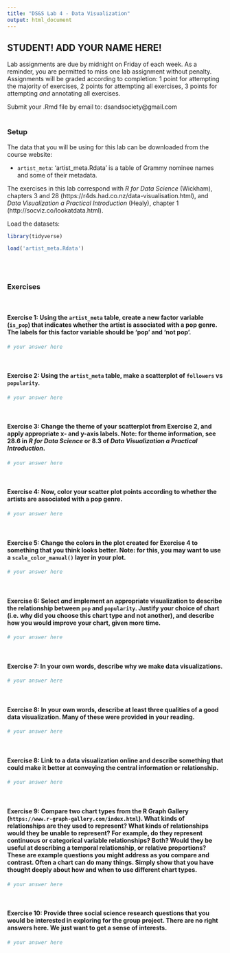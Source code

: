 ```yaml
---
title: "DS&S Lab 4 - Data Visualization"
output: html_document
---
```


## STUDENT! ADD YOUR NAME HERE!

Lab assignments are due by midnight on Friday of each week. As a reminder, you are permitted to miss one lab assignment without penalty. Assignments will be graded according to completion: 1 point for attempting the majority of exercises, 2 points for attempting all exercises, 3 points for attempting *and* annotating all exercises.

Submit your .Rmd file by email to: dsandsociety@gmail.com
<br/><br/>

### Setup

The data that you will be using for this lab can be downloaded from the course website: 

- `artist_meta`: 'artist_meta.Rdata' is a table of Grammy nominee names and some of their metadata.

The exercises in this lab correspond with  *R for Data Science* (Wickham), chapters 3 and 28 (https://r4ds.had.co.nz/data-visualisation.html), and *Data Visualization a Practical Introduction* (Healy), chapter 1 (http://socviz.co/lookatdata.html).

Load the datasets:
```r
library(tidyverse)

load('artist_meta.Rdata')
```
<br/><br/>

### Exercises
<br/>

#### **Exercise 1**: Using the `artist_meta` table, create a new factor variable (`is_pop`) that indicates whether the artist is associated with a pop genre. The labels for this factor variable should be 'pop' and 'not pop'.

```r
# your answer here
```
<br/>

#### **Exercise 2**: Using the `artist_meta` table, make a scatterplot of `followers` vs `popularity`.
```r
# your answer here
```
<br/>

#### **Exercise 3**: Change the theme of your scatterplot from Exercise 2, and apply appropriate x- and y-axis labels. Note: for theme information, see 28.6 in *R for Data Science* or 8.3 of *Data Visualization a Practical Introduction*.
```r
# your answer here
```
<br/>


#### **Exercise 4**: Now, color your scatter plot points according to whether the artists are associated with a pop genre.
```r
# your answer here
```
<br/>

#### **Exercise 5**: Change the colors in the plot created for Exercise 4 to something that you think looks better. Note: for this, you may want to use a `scale_color_manual()` layer in your plot.
```r
# your answer here
```
<br/>

#### **Exercise 6**: Select *and* implement an appropriate visualization to describe the relationship between `pop` and  `popularity`. Justify your choice of chart (i.e. why did you choose this chart type and not another), and describe how you would improve your chart, given more time.

```r
# your answer here
```
<br/>


#### **Exercise 7**: In your own words, describe why we make data visualizations. 
```r
# your answer here
```
<br/>



#### **Exercise 8**: In your own words, describe at least three qualities of a good data visualization. Many of these were provided in your reading.
```r
# your answer here
```
<br/>


#### **Exercise 8**: Link to a data visualization online and describe something that could make it better at conveying the central information or relationship.
```r
# your answer here
```
<br/>


#### **Exercise 9**: Compare two chart types from the R Graph Gallery (`https://www.r-graph-gallery.com/index.html`). What kinds of relationships are they used to represent? What kinds of relationships would they be unable to represent? For example, do they represent continuous or categorical variable relationships? Both? Would they be useful at describing a temporal relationship, or relative proportions? These are example questions you might address as you compare and contrast. Often a chart can do many things. Simply show that you have thought deeply about how and when to use different chart types.
```r
# your answer here
```
<br/>

#### **Exercise 10**: Provide three social science research questions that you would be interested in exploring for the group project. There are no right answers here. We just want to get a sense of interests.
```r
# your answer here
```
